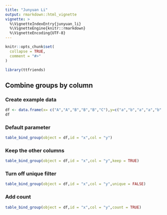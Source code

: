 ```yaml
---
title: "Junyuan Li"
output: rmarkdown::html_vignette
vignette: >
  %\VignetteIndexEntry{junyuan_li}
  %\VignetteEngine{knitr::rmarkdown}
  %\VignetteEncoding{UTF-8}
---
```


```r
knitr::opts_chunk$set(
  collapse = TRUE,
  comment = "#>"
)
```

```r
library(ttfriends)
```

## Combine groups by column
### Create example data
```r
df <- data.frame(x= c("A","A","B","B","B","C"),y=c("a","b","a","a","b","a"),z=1:6)
df
```
### Default parameter
```r
table_bind_group(object = df,id = "x",col = "y")
```
### Keep the other columns
```r
table_bind_group(object = df,id = "x",col = "y",keep = TRUE)
```
### Turn off unique filter 
```r
table_bind_group(object = df,id = "x",col = "y",unique = FALSE)
```

### Add count
```r
table_bind_group(object = df,id = "x",col = "y",count = TRUE)
```

